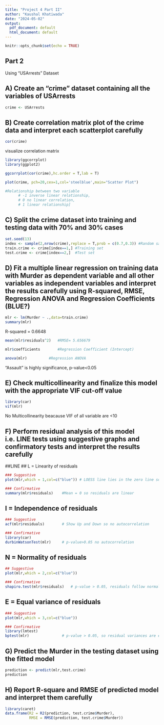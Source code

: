 ```yaml
---
title: "Project 4 Part II"
author: "Kaushal Khatiwada"
date: "2024-05-02"
output:
  pdf_document: default
  html_document: default
---
```


```r
knitr::opts_chunk$set(echo = TRUE)
```

## Part 2
Using "USArrests" Dataset

## A) Create an “crime” dataset containing all the variables of USArrests
```r
crime <- USArrests
```

## B) Create correlation matrix plot of the crime data and interpret each scatterplot carefully
```r
cor(crime)
```

visualize correlation matrix
```r
library(ggcorrplot)
library(ggplot2)
```

```r
ggcorrplot(cor(crime),hc.order = T,lab = T)
```

```r
plot(crime, pch=20,cex=1,col='steelblue',main="Scatter Plot")

#Relationship between two variable 
      # -1 inverse linear relationship,
      # 0 no linear correlation,
      # 1 linear relationship]
```

## C) Split the crime dataset into training and testing data with 70% and 30% cases
```r
set.seed(13)
index <- sample(2,nrow(crime),replace = T,prob = c(0.7,0.3)) #Random sampling into two independent variable
train.crime <- crime[index==1,] #Training set
test.crime <- crime[index==2,]  #Test set
```

## D) Fit a multiple linear regression on training data with Murder as dependent variable and all other variables as independent variables and interpret the results carefully using R-squared, RMSE, Regression ANOVA and Regression Coefficients (BLUE?)

```r
mlr <- lm(Murder ~ .,data=train.crime)
summary(mlr)
```

R-squared = 0.6648
```r
mean(mlr$residuals^2)   #RMSE= 5.656679
```
```r
mlr$coefficients        #Regression Coefficient (Intercept)
```
```r
anova(mlr)          #Regression ANOVA
```
"Assault" is highly significance, p-value<0.05

## E) Check multicollinearity and finalize this model with the appropriate VIF cut-off value
```r
library(car)
vif(mlr)
```
No Multicollinearity beacause VIF of all variable are <10

## F) Perform residual analysis of this model i.e. LINE tests using suggestive graphs and confirmatory tests and interpret the results carefully

##LINE
## L = Linearity of residuals
```r
### Suggestive
plot(mlr,which = 1,col=c("blue")) # LOESS line lies in the zero line so residuals are linear
```
```r
### Confirmative
summary(mlr$residuals)    #Mean = 0 so residuals are linear

```

## I = Independence of residuals
```r
### Suggestive
acf(mlr$residuals)        # Show Up and Down so no autocorrelation
```
```r
### Confirmative
library(car)
durbinWatsonTest(mlr)     # p-value>0.05 no autocorrelation
```

## N = Normality of residuals
```r
## Suggestive
plot(mlr,which = 2,col=c("blue"))

```
```r
### Confirmative
shapiro.test(mlr$residuals)   # p-value > 0.05, residuals follow normal distribution
```

## E = Equal variance of residuals
```r
### Suggestive
plot(mlr,which = 3,col=c("blue"))
```
```r
### Confirmative
library(lmtest)
bptest(mlr)               # p-value > 0.05, so residual variances are equal (homoscedasticity)
```

## G) Predict the Murder in the testing dataset using the fitted model
```r
prediction <- predict(mlr,test.crime)
prediction
```
## H) Report R-square and RMSE of predicted model and interpret them carefully
```r
library(caret)
data.frame(R2 = R2(prediction, test.crime$Murder),
           RMSE = RMSE(prediction, test.crime$Murder))
```